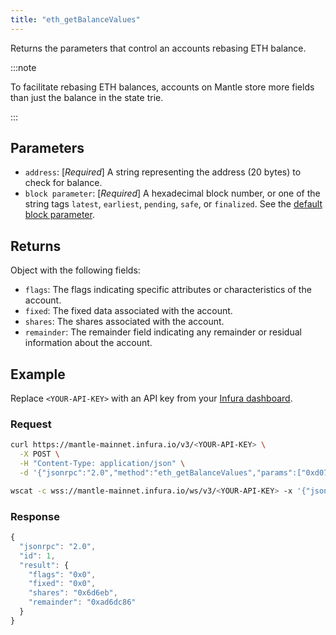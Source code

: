 ```yaml
---
title: "eth_getBalanceValues"
---
```



Returns the parameters that control an accounts rebasing ETH balance.

:::note

To facilitate rebasing ETH balances, accounts on Mantle store more fields than just the balance in the state trie.

:::

## Parameters

- `address`: [_Required_] A string representing the address (20 bytes) to check for balance.
- `block parameter`: [_Required_] A hexadecimal block number, or one of the string tags `latest`,
  `earliest`, `pending`, `safe`, or `finalized`.
  See the [default block parameter](https://ethereum.org/en/developers/docs/apis/json-rpc/#default-block).

## Returns

Object with the following fields:

- `flags`: The flags indicating specific attributes or characteristics of the account.
- `fixed`: The fixed data associated with the account.
- `shares`: The shares associated with the account.
- `remainder`: The remainder field indicating any remainder or residual information about the account.

## Example

Replace `<YOUR-API-KEY>` with an API key from your [Infura dashboard](https://infura.io/dashboard).

### Request

<Tabs>
  <TabItem value="curl">

```bash
curl https://mantle-mainnet.infura.io/v3/<YOUR-API-KEY> \
  -X POST \
  -H "Content-Type: application/json" \
  -d '{"jsonrpc":"2.0","method":"eth_getBalanceValues","params":["0xd071acb641553a2e205181a42aa3a8ace97dae6d","latest"],"id":1}'
```

  </TabItem>
  <TabItem value="WSS">

```bash
wscat -c wss://mantle-mainnet.infura.io/ws/v3/<YOUR-API-KEY> -x '{"jsonrpc": "2.0", "method": "eth_getBalanceValues", "params": ["0xd071acb641553a2e205181a42aa3a8ace97dae6d", "latest"], "id": 1}'
```

  </TabItem>
  </Tabs>

### Response

<Tabs>
  <TabItem value="JSON">

```js
{
  "jsonrpc": "2.0",
  "id": 1,
  "result": {
    "flags": "0x0",
    "fixed": "0x0",
    "shares": "0x6d6eb",
    "remainder": "0xad6dc86"
  }
}
```

  </TabItem>
</Tabs>
